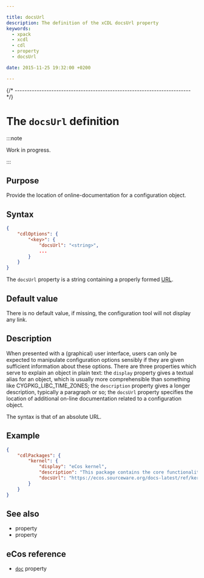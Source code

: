 ```yaml
---

title: docsUrl
description: The definition of the xCDL docsUrl property
keywords:
  - xpack
  - xcdl
  - cdl
  - property
  - docsUrl

date: 2015-11-25 19:32:00 +0200

---
```



{/* ------------------------------------------------------------------------ */}

# The `docsUrl` definition

:::note

Work in progress.

:::

## Purpose

Provide the location of online-documentation for a configuration object.

## Syntax

```json {4}
{
    "cdlOptions": {
        "<key>": {
            "docsUrl": "<string>",
            ...
        }
    }
}
```

The `docsUrl` property is a string containing a properly formed [URL](https://en.wikipedia.org/wiki/URL).

## Default value

There is no default value, if missing, the configuration tool will not display any link.

## Description

When presented with a (graphical) user interface, users can only be expected to manipulate configuration options sensibly if they are given sufficient information about these options. There are three properties which serve to explain an object in plain text: the `display` property gives a textual alias for an object, which is usually more comprehensible than something like CYGPKG_LIBC_TIME_ZONES; the `description` property gives a longer description, typically a paragraph or so; the `docsUrl` property specifies the location of additional on-line documentation related to a configuration object.

The syntax is that of an absolute URL.

## Example

```json {6}
{
    "cdlPackages": {
        "kernel": {
            "display": "eCos kernel",
            "description": "This package contains the core functionality of the eCos kernel. It relies on functionality provided by various HAL packages and by the eCos infrastructure. In turn the eCos kernel provides support for other packages such as the device drivers and the uITRON compatibility layer.",
            "docsUrl": "https://ecos.sourceware.org/docs-latest/ref/kernel.html"
        }
    }
}
```

## See also

- <MetadataPropertyLink name="description" /> property
- <MetadataPropertyLink name="display" /> property

## eCos reference

- [`doc`](https://ecos.sourceware.org/docs-latest/cdl-guide/ref.doc.html) property
